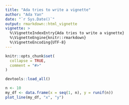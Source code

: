 ```yaml
---
title: "Ada tries to write a vignette"
author: "Ada Yan"
date: "`r Sys.Date()`"
output: rmarkdown::html_vignette
vignette: >
  %\VignetteIndexEntry{Ada tries to write a vignette}
  %\VignetteEngine{knitr::rmarkdown}
  %\VignetteEncoding{UTF-8}
---
```


```r
knitr::opts_chunk$set(
  collapse = TRUE,
  comment = "#>"
)
```

```r
devtools::load_all()
```

```r
n <- 10
my_df <- data.frame(x = seq(1, n), y = runif(n))
plot_line(my_df, "x", "y")
```
